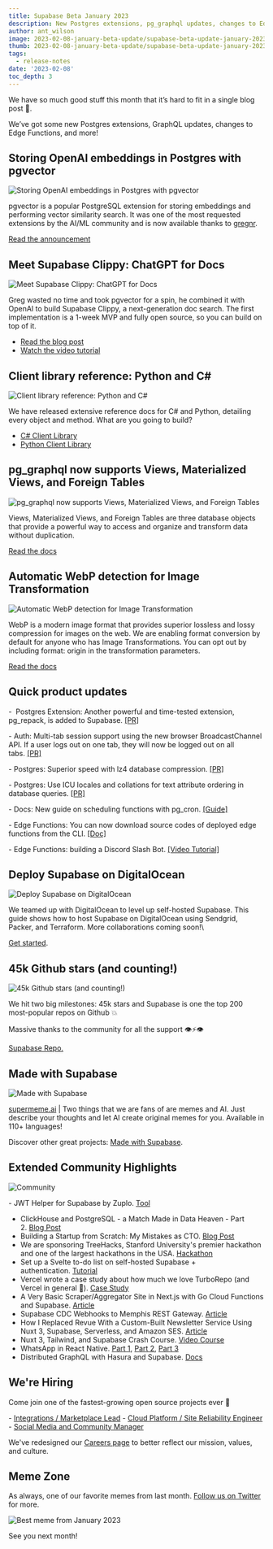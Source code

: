 ```yaml
---
title: Supabase Beta January 2023
description: New Postgres extensions, pg_graphql updates, changes to Edge Functions, and more!
author: ant_wilson
image: 2023-02-08-january-beta-update/supabase-beta-update-january-2023.jpg
thumb: 2023-02-08-january-beta-update/supabase-beta-update-january-2023.jpg
tags:
  - release-notes
date: '2023-02-08'
toc_depth: 3
---
```


We have so much good stuff this month that it’s hard to fit in a single blog post 🚢.

We’ve got some new Postgres extensions, GraphQL updates, changes to Edge Functions, and more!

## Storing OpenAI embeddings in Postgres with pgvector

![Storing OpenAI embeddings in Postgres with pgvector](images/blog/2023-02-08-january-beta-update/pgvector.png)

pgvector is a popular PostgreSQL extension for storing embeddings and performing vector similarity search. It was one of the most requested extensions by the AI/ML community and is now available thanks to [gregnr](https://github.com/gregnr).

[Read the announcement](https://supabase.com/blog/openai-embeddings-postgres-vector)

## Meet Supabase Clippy: ChatGPT for Docs

![Meet Supabase Clippy: ChatGPT for Docs](/images/blog/2023-02-08-january-beta-update/chatgpt-for-supabase-docs.png)

Greg wasted no time and took pgvector for a spin, he combined it with OpenAI to build Supabase Clippy, a next-generation doc search. The first implementation is a 1-week MVP and fully open source, so you can build on top of it.

- [Read the blog post](https://supabase.com/blog/chatgpt-supabase-docs)
- [Watch the video tutorial](https://www.youtube.com/watch?v=Yhtjd7yGGGA)

## Client library reference: Python and C#

![Client library reference: Python and C#](/images/blog/2023-02-08-january-beta-update/references.png)

We have released extensive reference docs for C# and Python, detailing every object and method. What are you going to build?

- [C# Client Library](https://supabase.com/docs/reference/csharp/)
- [Python Client Library](https://supabase.com/docs/reference/python/initializing)

## pg_graphql now supports Views, Materialized Views, and Foreign Tables

![pg_graphql now supports Views, Materialized Views, and Foreign Tables](/images/blog/2023-02-08-january-beta-update/pg-graphql.png)

Views, Materialized Views, and Foreign Tables are three database objects that provide a powerful way to access and organize and transform data without duplication.

[Read the docs](https://supabase.github.io/pg_graphql/views/)

## Automatic WebP detection for Image Transformation

![Automatic WebP detection for Image Transformation](/images/blog/2023-02-08-january-beta-update/image-transformation.png)

WebP is a modern image format that provides superior lossless and lossy compression for images on the web. We are enabling format conversion by default for anyone who has Image Transformations. You can opt out by including format: origin in the transformation parameters.

[Read the docs](https://supabase.com/docs/guides/storage/image-transformations#automatic-image-optimisation-webp)

## Quick product updates

-  Postgres Extension: Another powerful and time-tested extension, pg_repack, is added to Supabase. [[PR]](https://github.com/supabase/postgres/pull/492)

- Auth: Multi-tab session support using the new browser BroadcastChannel API. If a user logs out on one tab, they will now be logged out on all tabs. [[PR]](https://github.com/supabase/gotrue-js/pull/566)

- Postgres: Superior speed with lz4 database compression. [[PR]](https://github.com/supabase/postgres/pull/490)

- Postgres: Use ICU locales and collations for text attribute ordering in database queries. [[PR]](https://github.com/supabase/postgres/pull/491)

- Docs: New guide on scheduling functions with pg_cron. [[Guide]](https://supabase.com/docs/guides/functions/schedule-functions)

- Edge Functions: You can now download source codes of deployed edge functions from the CLI. [[Doc]](https://supabase.com/docs/reference/cli/supabase-functions-download)

- Edge Functions: building a Discord Slash Bot. [[Video Tutorial]](https://www.youtube.com/watch?v=J24Bvo_m7DM)

## Deploy Supabase on DigitalOcean

![Deploy Supabase on DigitalOcean](/images/blog/2023-02-08-january-beta-update/self-host-supabase-digital-ocean.png)

We teamed up with DigitalOcean to level up self-hosted Supabase. This guide shows how to host Supabase on DigitalOcean using Sendgrid, Packer, and Terraform. More collaborations coming soon!\

[Get started](https://docs.digitalocean.com/developer-center/hosting-supabase-on-digitalocean/).

## 45k Github stars (and counting!)

![45k Github stars (and counting!)](/images/blog/2023-02-08-january-beta-update/github-45k.png)

We hit two big milestones: 45k stars and Supabase is one the top 200 most-popular repos on Github 💥

Massive thanks to the community for all the support 👁️⚡️👁️

[Supabase Repo.](https://github.com/supabase/supabase)

## Made with Supabase

![Made with Supabase](/images/blog/2022-12-07-november-beta-update/madewithsupabase.jpg)

[supermeme.ai](https://www.supermeme.ai/) | Two things that we are fans of are memes and AI. Just describe your thoughts and let AI create original memes for you. Available in 110+ languages!

Discover other great projects: [Made with Supabase](https://www.madewithsupabase.com/).

## Extended Community Highlights

![Community](/images/blog/2022-june/community.jpg)

- JWT Helper for Supabase by Zuplo. [Tool](https://zuplo.com/blog/2023/01/05/supabase-jwt-auth-helper/)

- ClickHouse and PostgreSQL - a Match Made in Data Heaven - Part 2. [Blog Post](https://clickhouse.com/blog/migrating-data-between-clickhouse-postgres-part-2)
- Building a Startup from Scratch: My Mistakes as CTO. [Blog Post](https://egor-romanov.medium.com/building-a-startup-from-scratch-my-mistakes-as-cto-b20b463e0058)
- We are sponsoring TreeHacks, Stanford University's premier hackathon and one of the largest hackathons in the USA. [Hackathon](https://www.treehacks.com)
- Set up a Svelte to-do list on self-hosted Supabase + authentication. [Tutorial](https://blog.cpbprojects.me/set-up-a-svelte-todo-list-on-self-hosted-supabase-email-sign-up-google-facebook-auth-host-on-github-pages)
- Vercel wrote a case study about how much we love TurboRepo (and Vercel in general 🖤). [Case Study](https://vercel.com/customers/how-supabase-elevated-their-developer-experience-with-turborepo)
- A Very Basic Scraper/Aggregator Site in Next.js with Go Cloud Functions and Supabase. [Article](https://chriscoyier.net/2023/01/23/a-very-basic-scraper-aggregator-site-in-next-js-with-go-cloud-functions-and-supabase/)
- Supabase CDC Webhooks to Memphis REST Gateway. [Article](https://memphis.dev/blog/supabase-cdc-webhooks-to-memphis-rest-gateway/)
- How I Replaced Revue With a Custom-Built Newsletter Service Using Nuxt 3, Supabase, Serverless, and Amazon SES. [Article](https://mokkapps.de/blog/how-i-replaced-revue-with-a-custom-built-newsletter-service-using-nuxt-3-supabase-serverless-and-amazon-ses/)
- Nuxt 3, Tailwind, and Supabase Crash Course. [Video Course](https://www.youtube.com/watch?v=A-G6lPHctPs)
- WhatsApp in React Native. [Part 1](https://dev.to/jacksbridger/whatsapp-ui-in-react-native-part-1-4nbm), [Part 2](https://dev.to/nsmet/chat-backend-with-supabase-socketio-55nn), [Part 3](https://dev.to/jacksbridger/whatsapp-in-react-native-part-3-1gmf)
- Distributed GraphQL with Hasura and Supabase. [Docs](https://www.section.io/docs/tutorials/distributed-apis/distributed-hasura-supabase/)

## We're Hiring

Come join one of the fastest-growing open source projects ever 🤗

- [Integrations / Marketplace Lead](https://boards.greenhouse.io/supabase/jobs/4775849004)
- [Cloud Platform / Site Reliability Engineer](https://boards.greenhouse.io/supabase/jobs/4307459004)
- [Social Media and Community Manager](https://boards.greenhouse.io/supabase/jobs/4777008004)

We've redesigned our [Careers page](https://supabase.com/careers) to better reflect our mission, values, and culture.

## Meme Zone

As always, one of our favorite memes from last month. [Follow us on Twitter](https://twitter.com/supabase) for more.

![Best meme from January 2023](/images/blog/2023-02-08-january-beta-update/beta-update-january-meme.jpeg)

See you next month!


